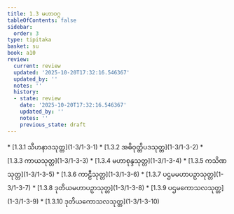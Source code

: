 ```yaml
---
title: 1.3 မဟာဝဂ္ဂ
tableOfContents: false
sidebar:
  order: 3
type: tipitaka
basket: su
book: a10
review:
  current: review
  updated: '2025-10-20T17:32:16.546367'
  updated_by: ''
  notes: ''
  history:
  - state: review
    date: '2025-10-20T17:32:16.546367'
    updated_by: ''
    notes: ''
    previous_state: draft
---
```



<DynamicBreadcrumb />


<ReviewStatus review={frontmatter.review} showDetails={true} />

<HypothesisAnnotation frontmatter={frontmatter} />



<TableOfContents book="a10" section="1.3">
* [1.3.1 သီဟနာဒသုတ္တ](1-3/1-3-1)
* [1.3.2 အဓိဝုတ္တိပဒသုတ္တ](1-3/1-3-2)
* [1.3.3 ကာယသုတ္တ](1-3/1-3-3)
* [1.3.4 မဟာစုန္ဒသုတ္တ](1-3/1-3-4)
* [1.3.5 ကသိဏသုတ္တ](1-3/1-3-5)
* [1.3.6 ကာဠီသုတ္တ](1-3/1-3-6)
* [1.3.7 ပဌမမဟာပဉှာသုတ္တ](1-3/1-3-7)
* [1.3.8 ဒုတိယမဟာပဉှာသုတ္တ](1-3/1-3-8)
* [1.3.9 ပဌမကောသလသုတ္တ](1-3/1-3-9)
* [1.3.10 ဒုတိယကောသလသုတ္တ](1-3/1-3-10)
</TableOfContents>